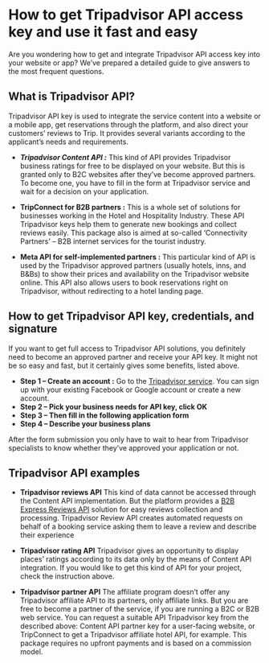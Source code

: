 # How to get Tripadvisor API access key and use it fast and easy

Are you wondering how to get and integrate Tripadvisor API access key into your website or app? We’ve prepared a detailed guide to give answers to the most frequent questions.

## What is Tripadvisor API?

Tripadvisor API key is used to integrate the service content into a website or a mobile app, get reservations through the platform, and also direct your customers’ reviews to Trip. It provides several variants according to the applicant’s needs and requirements.

-   **_Tripadvisor Content API :_**
    This kind of API provides Tripadvisor business ratings for free to be displayed on your website. But this is granted only to B2C websites after they’ve become approved partners. To become one, you have to fill in the form at Tripadvisor service and wait for a decision on your application.

-   **TripConnect for B2B partners :**
    This is a whole set of solutions for businesses working in the Hotel and Hospitality Industry. These API Tripadvisor keys help them to generate new bookings and collect reviews easily. This package also is aimed at so-called ‘Connectivity Partners’ – B2B internet services for the tourist industry.

-   **Meta API for self-implemented partners :**
    This particular kind of API is used by the Tripadvisor approved partners (usually hotels, inns, and B&Bs) to show their prices and availability on the Tripadvisor website online. This API also allows users to book reservations right on Tripadvisor, without redirecting to a hotel landing page.

## How to get Tripadvisor API key, credentials, and signature

If you want to get full access to Tripadvisor API solutions, you definitely need to become an approved partner and receive your API key. It might not be so easy and fast, but it certainly gives some benefits, listed above.

-   **Step 1 – Create an account :**
    Go to the [Tripadvisor service](https://www.tripadvisor.com/APIAccessSupport). You can sign up with your existing Facebook or Google account or create a new account.
-   **Step 2 – Pick your business needs for API key, click OK**
-   **Step 3 – Then fill in the following application form**
-   **Step 4 – Describe your business plans**

After the form submission you only have to wait to hear from Tripadvisor specialists to know whether they’ve approved your application or not.

## Tripadvisor API examples

-   **Tripadvisor reviews API**
    This kind of data cannot be accessed through the Content API implementation. But the platform provides a [B2B Express Reviews API](http://developer-tripadvisor.com/connectivity-solutions/review-express-api/) solution for easy reviews collection and processing. Tripadvisor Review API creates automated requests on behalf of a booking service asking them to leave a review and describe their experience

-   **Tripadvisor rating API**
    Tripadvisor gives an opportunity to display places’ ratings according to its data only by the means of Content API integration. If you would like to get this kind of API for your project, check the instruction above.

-   **Tripadvisor partner API**
    The affiliate program doesn’t offer any Tripadvisor affiliate API to its partners, only affiliate links. But you are free to become a partner of the service, if you are running a B2C or B2B web service. You can request a suitable API Tripadvisor key from the described above: Content API partner key for a user-facing website, or TripConnect to get a Tripadvisor affiliate hotel API, for example. This package requires no upfront payments and is based on a commission model.
